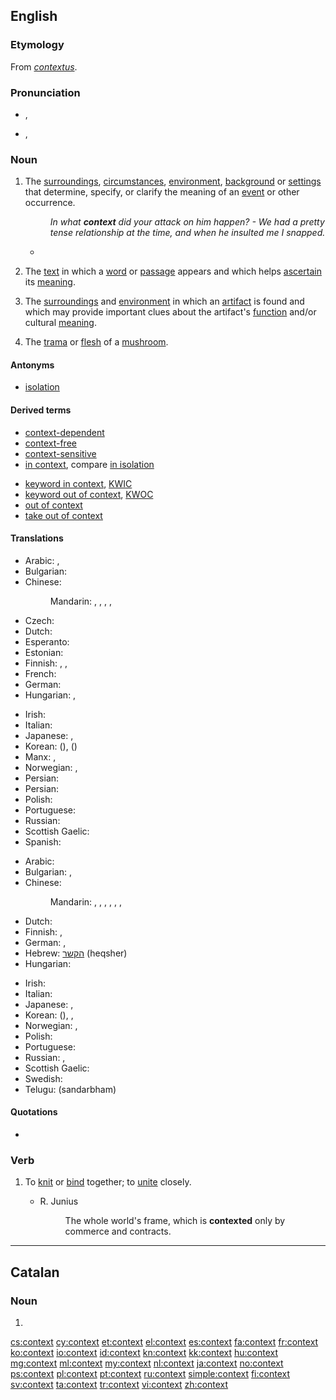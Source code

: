 ==English==
{{wikipedia|dab=context}}

===Etymology===
From {{etyl|la}} ''[[contextus]]''.

===Pronunciation===
* {{a|RP}} {{IPA|/ˈkɒntɛkst/}}, {{X-SAMPA|/"kQntEkst/}}
* {{a|GenAm}} {{IPA|/ˈkɑːntɛkst/}}, {{X-SAMPA|/"kAntEkst/}}

===Noun===
{{en-noun}}

# The [[surrounding]]s, [[circumstance]]s, [[environment]], [[background]] or [[setting]]s that determine, specify, or clarify the meaning of an [[event]] or other occurrence.
#: ''In what '''context''' did your attack on him happen? - We had a pretty tense relationship at the time, and when he insulted me I snapped.''
#* {{quote-news
|year=2012
|date=September 7
|author=Phil McNulty
|title=Moldova 0-5 England
|work=BBC Sport
|url=http://www.bbc.co.uk/sport/0/football/19460608
|page=
|passage=The display and result must be placed in the '''context''' that was it was against a side that looked every bit their Fifa world ranking of 141 - but England completed the job with efficiency to record their biggest away win in 19 years.}}
# {{linguistics}} The [[text]] in which a [[word]] or [[passage]] appears and which helps [[ascertain]] its [[meaning]].
# {{archaeology}} The [[surrounding]]s and [[environment]] in which an [[artifact]] is found and which may provide important clues about the artifact's [[function]] and/or cultural [[meaning]].
# {{mycology}} The [[trama]] or [[flesh]] of a [[mushroom]].

====Antonyms====
* [[isolation]]

====Derived terms====
{{der-top|}}
* [[context-dependent]]
* [[context-free]]
* [[context-sensitive]]
* [[in context]], compare [[in isolation]]
{{der-mid}}
* [[keyword in context]], [[KWIC]]
* [[keyword out of context]], [[KWOC]]
* [[out of context]]
* [[take out of context]]
{{der-bottom}}

====Translations====
{{trans-top|text in which a word appears}}
* Arabic: {{t-|ar|سياق|m|tr=siyaaq}},  {{t-|ar|قرنية|f|tr=qariiba}}
* Bulgarian: {{t+|bg|контекст|m|tr=kontékst}}
* Chinese:
*: Mandarin: {{t-|cmn|上下文|tr=shàngxiàwén|sc=Hani}}, {{t-|cmn|語境|sc=Hani}}, {{t-|cmn|语境|tr=yǔjìng|sc=Hani}}, {{t-|cmn|前後文|sc=Hani}}, {{t-|cmn|前后文|tr=qiánhòuwén|sc=Hani}}
* Czech: {{t+|cs|kontext}}
* Dutch: {{t+|nl|context|m}}
* Esperanto: {{t-|eo|kunteksto}}
* Estonian: {{t-|et|kontekst}}
* Finnish: {{t+|fi|konteksti}}, {{t-|fi|asiayhteys}}, {{t+|fi|yhteys}}
* French: {{t+|fr|contexte|m}}
* German: {{t+|de|Kontext|m}}
* Hungarian: {{t+|hu|szövegkörnyezet}}, {{t+|hu|kontextus}}
{{trans-mid}}
* Irish: {{t-|ga|comhthéacs|m}}
* Italian: {{t+|it|contesto|m}}
* Japanese: {{t-|ja|文脈|tr=bunmyaku}}, {{t-|ja|前後関係|tr=zengokankei}}
* Korean: {{t+|ko|문맥|tr=munmaek|sc=Hang}} ({{t+|ko|文脈|sc=Hani}}),  {{t+|ko|맥락|tr=maekrak|sc=Hang}} ({{t+|ko|脈絡|sc=Hani}})
* Manx: {{t-|gv|co-lhaih}}, {{t-|gv|cohecks}}
* Norwegian: {{t+|no|sammenheng|m}}, {{t+|no|kontekst|m}}
* Persian: {{t+|fa|زمینه|sc=fa-Arab}}
* Persian: {{t+|fa|زمینه|sc=fa-Arab}}
* Polish: {{t+|pl|kontekst|m}}
* Portuguese: {{t+|pt|contexto|m}}
* Russian: {{t+|ru|контекст|m|tr=kontékst}}
* Scottish Gaelic: {{t-|gd|co-theacsa|m}}
* Spanish: {{t+|es|contexto|m}}
{{trans-bottom}}

{{trans-top|circumstances or settings}}
* Arabic: {{t+|ar|حالة|f|tr=Haala}}
* Bulgarian: {{t+|bg|обстановка|f|tr=obstanóvka}},  {{t+|bg|ситуация|f|tr=situácija}}
* Chinese:
*: Mandarin: {{t-|cmn|場合|sc=Hani}}, {{t-|cmn|场合|tr=chǎnghé|sc=Hani}}, {{t-|cmn|情況|sc=Hani}}, {{t-|cmn|情况|tr=qíngkuàng|sc=Hani}}, {{t-|cmn|背景|tr=bèijǐng|sc=Hani}}, {{t-|cmn|環境|sc=Hani}}, {{t-|cmn|环境|tr=huánjìng|sc=Hani}}
* Dutch: {{t+|nl|context|m}}
* Finnish: {{t-|fi|asiayhteys}}, {{t+|fi|yhteys}}
* German: {{t+|de|Kontext|m}}, {{t+|de|Zusammenhang|m}}
* Hebrew: [[הקשר]] (heqsher) {{m}}
* Hungarian: {{t+|hu|összefüggés}}
{{trans-mid}}
* Irish: {{t-|ga|comhthéacs|m}}
* Italian: {{t+|it|contesto|m}}
* Japanese: {{t-|ja|前後関係|tr=zengokankei}}, {{t+|ja|状況|tr=jōkyō}}
* Korean: {{t+|ko|맥락|tr=maekrak|sc=Hang}} ({{t+|ko|脈絡|sc=Hani}}),  {{t+|ko|짜임새|tr=jjaimsae|sc=Hang}},  {{t+|ko|바탕|tr=batang|sc=Hang}}
* Norwegian: {{t+|no|sammenheng|m}}, {{t+|no|kontekst|m}}
* Polish: {{t+|pl|kontekst|m}}
* Portuguese: {{t+|pt|contexto|m}}
* Russian: {{t+|ru|обстановка|f|tr=obstanóvka}},  {{t+|ru|ситуация|f|tr=situácija}}
* Scottish Gaelic: {{t-|gd|co-theacsa|m}}
* Swedish: {{t+|sv|sammanhang}}
* Telugu: {{t+|te|సందర్భం}} (sandarbham)
{{trans-bottom}}

====Quotations====
* {{seeCites}}

===Verb===
{{en-verb}}

# {{obsolete}} To [[knit]] or [[bind]] together; to [[unite]] closely.
#: {{rfquotek|Feltham}}
#* R. Junius
#*: The whole world's frame, which is '''contexted''' only by commerce and contracts.

----

==Catalan==

===Noun===
{{ca-noun|m}}

# {{l|en|context}}

[[cs:context]]
[[cy:context]]
[[et:context]]
[[el:context]]
[[es:context]]
[[fa:context]]
[[fr:context]]
[[ko:context]]
[[io:context]]
[[id:context]]
[[kn:context]]
[[kk:context]]
[[hu:context]]
[[mg:context]]
[[ml:context]]
[[my:context]]
[[nl:context]]
[[ja:context]]
[[no:context]]
[[ps:context]]
[[pl:context]]
[[pt:context]]
[[ru:context]]
[[simple:context]]
[[fi:context]]
[[sv:context]]
[[ta:context]]
[[tr:context]]
[[vi:context]]
[[zh:context]]